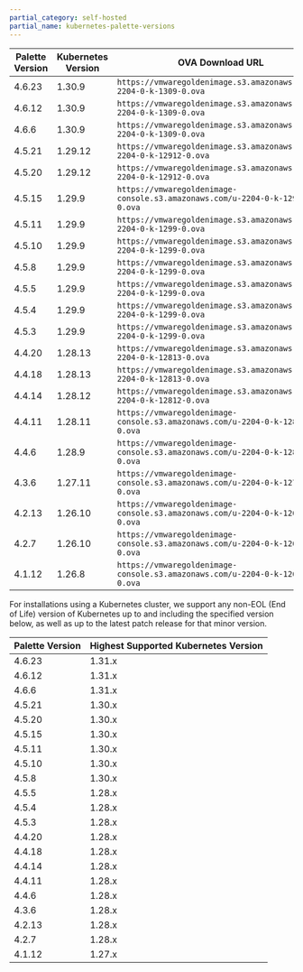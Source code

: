 ```yaml
---
partial_category: self-hosted
partial_name: kubernetes-palette-versions
---
```


<Tabs>
<TabItem label="VMware" value="VMware">

| **Palette Version** <!-- vmware-kubernetes-version-table --> | **Kubernetes Version** | **OVA Download URL**                                                        | **FIPS OVA Download URL**                                                      |
| ------------------- | ---------------------- | --------------------------------------------------------------------------- | ------------------------------------------------------------------------------ |
| <!-- vmware-k8s-4.6.b --> 4.6.23              |  1.30.9                 | `https://vmwaregoldenimage.s3.amazonaws.com/u-2204-0-k-1309-0.ova`          | `https://vmwaregoldenimage.s3.amazonaws.com/u-2004-0-k-1309-fips.ova`          |
| <!-- vmware-k8s-4.6.a --> 4.6.12              |  1.30.9                 | `https://vmwaregoldenimage.s3.amazonaws.com/u-2204-0-k-1309-0.ova`          | `https://vmwaregoldenimage.s3.amazonaws.com/u-2004-0-k-1309-fips.ova`          |
| 4.6.6               | 1.30.9                 | `https://vmwaregoldenimage.s3.amazonaws.com/u-2204-0-k-1309-0.ova`          | `https://vmwaregoldenimage.s3.amazonaws.com/u-2004-0-k-1309-fips.ova`          |
| 4.5.21              | 1.29.12                | `https://vmwaregoldenimage.s3.amazonaws.com/u-2204-0-k-12912-0.ova`         | `https://vmwaregoldenimage.s3.amazonaws.com/u-2004-0-k-12912-fips.ova`         |
| 4.5.20              | 1.29.12                | `https://vmwaregoldenimage.s3.amazonaws.com/u-2204-0-k-12912-0.ova`         | `https://vmwaregoldenimage.s3.amazonaws.com/u-2004-0-k-12912-fips.ova`         |
| 4.5.15              | 1.29.9                 | `https://vmwaregoldenimage-console.s3.amazonaws.com/u-2204-0-k-1299-0.ova`  | `https://vmwaregoldenimage-console.s3.amazonaws.com/u-2004-0-k-1299-fips.ova`  |
| 4.5.11              | 1.29.9                 | `https://vmwaregoldenimage.s3.amazonaws.com/u-2204-0-k-1299-0.ova`          | `https://vmwaregoldenimage.s3.amazonaws.com/u-2004-0-k-1299-fips.ova`          |
| 4.5.10              | 1.29.9                 | `https://vmwaregoldenimage.s3.amazonaws.com/u-2204-0-k-1299-0.ova`          | `https://vmwaregoldenimage.s3.amazonaws.com/u-2004-0-k-1299-fips.ova`          |
| 4.5.8               | 1.29.9                 | `https://vmwaregoldenimage.s3.amazonaws.com/u-2204-0-k-1299-0.ova`          | `https://vmwaregoldenimage.s3.amazonaws.com/u-2004-0-k-1299-fips.ova`          |
| 4.5.5               | 1.29.9                 | `https://vmwaregoldenimage.s3.amazonaws.com/u-2204-0-k-1299-0.ova`          | `https://vmwaregoldenimage.s3.amazonaws.com/u-2004-0-k-1299-fips.ova`          |
| 4.5.4               | 1.29.9                 | `https://vmwaregoldenimage.s3.amazonaws.com/u-2204-0-k-1299-0.ova`          | `https://vmwaregoldenimage.s3.amazonaws.com/u-2004-0-k-1299-fips.ova`          |
| 4.5.3               | 1.29.9                 | `https://vmwaregoldenimage.s3.amazonaws.com/u-2204-0-k-1299-0.ova`          | `https://vmwaregoldenimage.s3.amazonaws.com/u-2004-0-k-1299-fips.ova`          |
| 4.4.20              | 1.28.13                | `https://vmwaregoldenimage.s3.amazonaws.com/u-2204-0-k-12813-0.ova`         | `https://vmwaregoldenimage.s3.amazonaws.com/u-2004-0-k-12813-fips.ova`         |
| 4.4.18              | 1.28.13                | `https://vmwaregoldenimage.s3.amazonaws.com/u-2204-0-k-12813-0.ova`         | `https://vmwaregoldenimage.s3.amazonaws.com/u-2004-0-k-12813-fips.ova`         |
| 4.4.14              | 1.28.12                | `https://vmwaregoldenimage.s3.amazonaws.com/u-2204-0-k-12812-0.ova`         | `https://vmwaregoldenimage.s3.amazonaws.com/u-2004-0-k-12812-fips.ova`         |
| 4.4.11              | 1.28.11                | `https://vmwaregoldenimage-console.s3.amazonaws.com/u-2204-0-k-1289-0.ova`  | `https://vmwaregoldenimage-console.s3.amazonaws.com/u-2004-0-k-1289-fips.ova`  |
| 4.4.6               | 1.28.9                 | `https://vmwaregoldenimage-console.s3.amazonaws.com/u-2204-0-k-1289-0.ova`  | `https://vmwaregoldenimage-console.s3.amazonaws.com/u-2004-0-k-1289-fips.ova`  |
| 4.3.6               | 1.27.11                | `https://vmwaregoldenimage-console.s3.amazonaws.com/u-2204-0-k-12711-0.ova` | `https://vmwaregoldenimage-console.s3.amazonaws.com/u-2004-0-k-12711-fips.ova` |
| 4.2.13              | 1.26.10                | `https://vmwaregoldenimage-console.s3.amazonaws.com/u-2204-0-k-12610-0.ova` | `https://vmwaregoldenimage-console.s3.amazonaws.com/u-2004-0-k-12610-fips.ova` |
| 4.2.7               | 1.26.10                | `https://vmwaregoldenimage-console.s3.amazonaws.com/u-2204-0-k-12610-0.ova` | `https://vmwaregoldenimage-console.s3.amazonaws.com/u-2004-0-k-12610-fips.ova` |
| 4.1.12              | 1.26.8                 | `https://vmwaregoldenimage-console.s3.amazonaws.com/u-2204-0-k-1268-0.ova`  | `https://vmwaregoldenimage-console.s3.amazonaws.com/u-2004-0-k-1268-fips.ova`  |

</TabItem>

<TabItem label="Kubernetes" value="Kubernetes">

For installations using a Kubernetes cluster, we support any non-EOL (End of Life) version of Kubernetes up to and including the specified version below, as well as up to the latest patch release for that minor version.

| **Palette Version** <!-- kubernetes-max-version-table --> | **Highest Supported Kubernetes Version** |
| ------------------- | ---------------------- |
| <!-- k8s-max-4.6.b --> 4.6.23 | 1.31.x |
| <!-- k8s-max-4.6.a --> 4.6.12 | 1.31.x |
| 4.6.6               | 1.31.x                 |
| 4.5.21              | 1.30.x                 |
| 4.5.20              | 1.30.x                 |
| 4.5.15              | 1.30.x                 |
| 4.5.11              | 1.30.x                 |
| 4.5.10              | 1.30.x                 |
| 4.5.8               | 1.30.x                 |
| 4.5.5               | 1.28.x                 |
| 4.5.4               | 1.28.x                 |
| 4.5.3               | 1.28.x                 |
| 4.4.20              | 1.28.x                 |
| 4.4.18              | 1.28.x                 |
| 4.4.14              | 1.28.x                 |
| 4.4.11              | 1.28.x                 |
| 4.4.6               | 1.28.x                 |
| 4.3.6               | 1.28.x                 |
| 4.2.13              | 1.28.x                 |
| 4.2.7               | 1.28.x                 |
| 4.1.12              | 1.27.x                 |


</TabItem>
</Tabs>